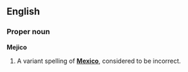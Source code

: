 ==English==
===Proper noun===
'''Mejico'''

#A variant spelling of '''[[Mexico]]''', considered to be incorrect.